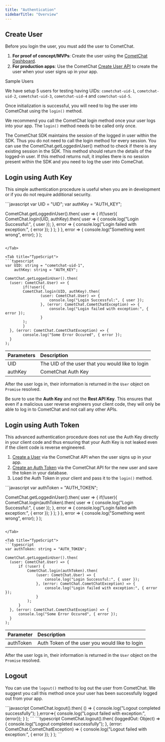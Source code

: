 ```yaml
---
title: "Authentication"
sidebarTitle: "Overview"
---
```




## Create User

Before you login the user, you must add the user to CometChat.

1. **For proof of concept/MVPs**: Create the user using the [CometChat Dashboard](https://app.cometchat.com).
2. **For production apps**: Use the CometChat [Create User API](https://api-explorer.cometchat.com/reference/creates-user) to create the user when your user signs up in your app.

<Note>
Sample Users

We have setup 5 users for testing having UIDs: `cometchat-uid-1`, `cometchat-uid-2`, `cometchat-uid-3`, `cometchat-uid-4` and `cometchat-uid-5`.

</Note>

Once initialization is successful, you will need to log the user into CometChat using the `login()` method.

We recommend you call the CometChat login method once your user logs into your app. The `login()` method needs to be called only once.

<Warning>

The CometChat SDK maintains the session of the logged in user within the SDK. Thus you do not need to call the login method for every session. You can use the CometChat.getLoggedinUser() method to check if there is any existing session in the SDK. This method should return the details of the logged-in user. If this method returns null, it implies there is no session present within the SDK and you need to log the user into ComeChat.

</Warning>

## Login using Auth Key

This simple authentication procedure is useful when you are in development or if you do not require additional security.

<Tabs>
<Tab title="JavaScript">
```javascript
var UID = "UID";
var authKey = "AUTH_KEY";

CometChat.getLoggedinUser().then(
  user => {
	if(!user){
  		CometChat.login(UID, authKey).then(
      user => {
        console.log("Login Successful:", { user });
      }, error => {
        console.log("Login failed with exception:", { error });
      }
    );
  }
  }, error => {
  	console.log("Something went wrong", error);
  }
);
```

</Tab>

<Tab title="TypeScript">
```typescript
var UID: string = "cometchat-uid-1",
  	authKey: string = "AUTH_KEY";

CometChat.getLoggedinUser().then(
  (user: CometChat.User) => {
  		if(!user){
    	CometChat.login(UID, authKey).then(
  				(user: CometChat.User) => {
  					console.log("Login Successful:", { user });
  				}, (error: CometChat.CometChatException) => {
  					console.log("Login failed with exception:", { error });
  				}
    	);
  		}
  }, (error: CometChat.CometChatException) => {
  		console.log("Some Error Occured", { error });
  }
);
```

</Tab>

</Tabs>

| Parameters | Description                                      |
| :---------- | :------------------------------------------------ |
| UID        | The UID of the user that you would like to login |
| authKey    | CometChat Auth Key                               |

After the user logs in, their information is returned in the `User` object on `Promise` resolved.

<Warning>

Be sure to use the **Auth Key** and not the **Rest API Key**. This ensures that even if a malicious user reverse engineers your client code, they will only be able to log in to CometChat and not call any other APIs.

</Warning>

## Login using Auth Token

This advanced authentication procedure does not use the Auth Key directly in your client code and thus ensuring that your Auth Key is not leaked even if the client code is reverse engineered.

1. [Create a User](https://api-explorer.cometchat.com/reference/creates-user) via the CometChat API when the user signs up in your app.
2. [Create an Auth Token](https://api-explorer.cometchat.com/reference/create-authtoken) via the CometChat API for the new user and save the token in your database.
3. Load the Auth Token in your client and pass it to the `login()` method.

<Tabs>
<Tab title="JavaScript">
```javascript
var authToken = "AUTH_TOKEN";

CometChat.getLoggedinUser().then(
  user => {
	if(!user){
  		CometChat.login(authToken).then(
      user => {
        console.log("Login Successful:", { user });
      }, error => {
        console.log("Login failed with exception:", { error });
      }
    );
  }
  }, error => {
  	console.log("Something went wrong", error);
  }
);
```

</Tab>

<Tab title="TypeScript">
```typescript
var authToken: string = "AUTH_TOKEN";

CometChat.getLoggedinUser().then(
  (user: CometChat.User) => {
      if (!user) {
          CometChat.login(authToken).then(
              (user: CometChat.User) => {
                  console.log("Login Successful:", { user });
              }, (error: CometChat.CometChatException) => {
                  console.log("Login failed with exception:", { error });
              }
          );
      }
  }, (error: CometChat.CometChatException) => {
      console.log("Some Error Occured", { error });
  }
);
```

</Tab>

</Tabs>

| Parameter | Description                                    |
| :--------- | :---------------------------------------------- |
| authToken | Auth Token of the user you would like to login |

After the user logs in, their information is returned in the `User` object on the `Promise` resolved.

## Logout

You can use the `logout()` method to log out the user from CometChat. We suggest you call this method once your user has been successfully logged out from your app.

<Tabs>
<Tab title="JavaScript">
```javascript
CometChat.logout().then(
  () => {
	console.log("Logout completed successfully");
  },error=>{
	console.log("Logout failed with exception:",{error});
  }
);
```

</Tab>

<Tab title="TypeScript">
```typescript
CometChat.logout().then(
  (loggedOut: Object) => {
      console.log("Logout completed successfully");
  }, (error: CometChat.CometChatException) => {
      console.log("Logout failed with exception:", { error });
  }
);
```

</Tab>

</Tabs>
